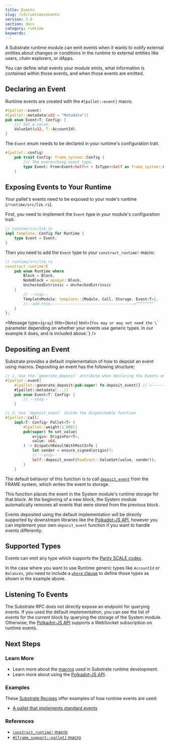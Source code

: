 ```yaml
---
title: Events
slug: /v3/runtime/events
version: 3.0 
section: docs
category: runtime
keywords:
---
```


A Substrate runtime module can emit events when it wants to notify external entities about changes
or conditions in the runtime to external entities like users, chain explorers, or dApps.

You can define what events your module emits, what information is contained within those events, and
when those events are emitted.

## Declaring an Event

Runtime events are created with the `#[pallet::event]` macro.

```rust
#[pallet::event]
#[pallet::metadata(u32 = "Metadata")]
pub enum Event<T: Config> {
	/// Set a value.
	ValueSet(u32, T::AccountId),
}
```

The `Event` enum needs to be declared in your runtime's configuration trait.

```rust
#[pallet::config]
	pub trait Config: frame_system::Config {
		/// The overarching event type.
		type Event: From<Event<Self>> + IsType<<Self as frame_system::Config>::Event>;
	}
```

## Exposing Events to Your Runtime

Your pallet's events need to be exposed to your node's runtime (`/runtime/src/lib.rs`).

First, you need to implement the `Event` type in your module's configuration trait:

```rust
// runtime/src/lib.rs
impl template::Config for Runtime {
	type Event = Event;
}
```

Then you need to add the `Event` type to your `construct_runtime!` macro:

```rust
// runtime/src/lib.rs
construct_runtime!(
	pub enum Runtime where
		Block = Block,
		NodeBlock = opaque::Block,
		UncheckedExtrinsic = UncheckedExtrinsic
	{
		// --snip--
		TemplateModule: template::{Module, Call, Storage, Event<T>},
		//--add-this------------------------------------->^^^^^^^^
	}
);
```

<Message
  type={`gray`}
  title={`Note`}
  text={`You may or may not need the \`<T>\` parameter depending on whether your events use generic
  types. In our example it does, and is included above.`}
/>

## Depositing an Event

Substrate provides a default implementation of how to deposit an event using macros.
Depositing an event has the following structure:

```rust
// 1. Use the `generate_deposit` attribute when declaring the Events enum.
#[pallet::event]
	#[pallet::generate_deposit(pub(super) fn deposit_event)] // <------ here ----
	#[pallet::metadata(...)]
	pub enum Event<T: Config> {
		// --snip--
	}

// 2. Use `deposit_event` inside the dispatchable function
#[pallet::call]
	impl<T: Config> Pallet<T> {
		#[pallet::weight(1_000)]
		pub(super) fn set_value(
			origin: OriginFor<T>,
			value: u64,
		) -> DispatchResultWithPostInfo {
			let sender = ensure_signed(origin)?;
			// --snip--
			Self::deposit_event(RawEvent::ValueSet(value, sender));
		}
	}
```

The default behavior of this function is to call
[`deposit_event`](/rustdocs/latest/frame_system/pallet/struct.Pallet.html#method.deposit_event)
from the FRAME system, which writes the event to storage.

This function places the event in the System module's runtime storage for that block. At the
beginning of a new block, the System module automatically removes all events that were stored from
the previous block.

Events deposited using the default implementation will be directly supported by downstream libraries
like the [Polkadot-JS API](/v3/toolchains/polkadot-js), however you can implement your own
`deposit_event` function if you want to handle events differently.

## Supported Types

Events can emit any type which supports the [Parity SCALE codec](../../advanced/scale-codec).

In the case where you want to use Runtime generic types like `AccountId` or `Balances`, you need to
include a [`where` clause](https://doc.rust-lang.org/rust-by-example/generics/where.html) to define
those types as shown in the example above.

## Listening To Events

The Substrate RPC does not directly expose an endpoint for querying events. If you used the default
implementation, you can see the list of events for the current block by querying the storage of the
System module. Otherwise, the [Polkadot-JS API](/v3/toolchains/polkadot-js) supports a WebSocket
subscription on runtime events.

## Next Steps

### Learn More

- Learn more about the [macros](../macros) used in Substrate runtime development.
- Learn more about using the [Polkadot-JS API](/v3/toolchains/polkadot-js).

### Examples

These [Substrate Recipes](https://github.com/substrate-developer-hub/recipes) offer examples of how
runtime events are used:

- [A pallet that implements standard events](https://github.com/substrate-developer-hub/recipes/blob/master/pallets/last-caller/src/lib.rs)

### References

- [`construct_runtime!` macro](/rustdocs/latest/frame_support/macro.construct_runtime.html)
- [`#[frame_support::pallet]` macro](/rustdocs/latest/frame_support/attr.pallet.html)

